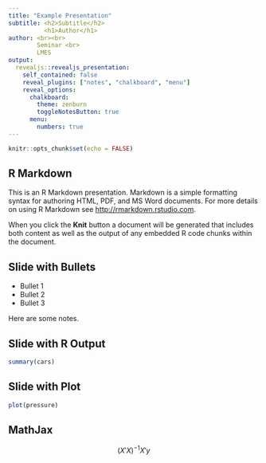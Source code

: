 ```yaml
---
title: "Example Presentation"
subtitle: <h2>Subtitle</h2>
          <h1>Author</h1>
author: <br><br>
        Seminar <br>
        LMES
output: 
  revealjs::revealjs_presentation:
    self_contained: false
    reveal_plugins: ["notes", "chalkboard", "menu"]
    reveal_options:
      chalkboard: 
        theme: zenburn
        toggleNotesButton: true
      menu:
        numbers: true
---
```


```r
knitr::opts_chunk$set(echo = FALSE)
```

## R Markdown

This is an R Markdown presentation. Markdown is a simple formatting syntax for authoring HTML, PDF, and MS Word documents. For more details on using R Markdown see <http://rmarkdown.rstudio.com>.

When you click the **Knit** button a document will be generated that includes both content as well as the output of any embedded R code chunks within the document.

## Slide with Bullets

- Bullet 1
- Bullet 2
- Bullet 3

<aside class="notes">
Here are some notes.
</aside>

## Slide with R Output

```r
summary(cars)
```

## Slide with Plot

```r
plot(pressure)
```

## MathJax

$$(X'X)^{-1} X'y$$
